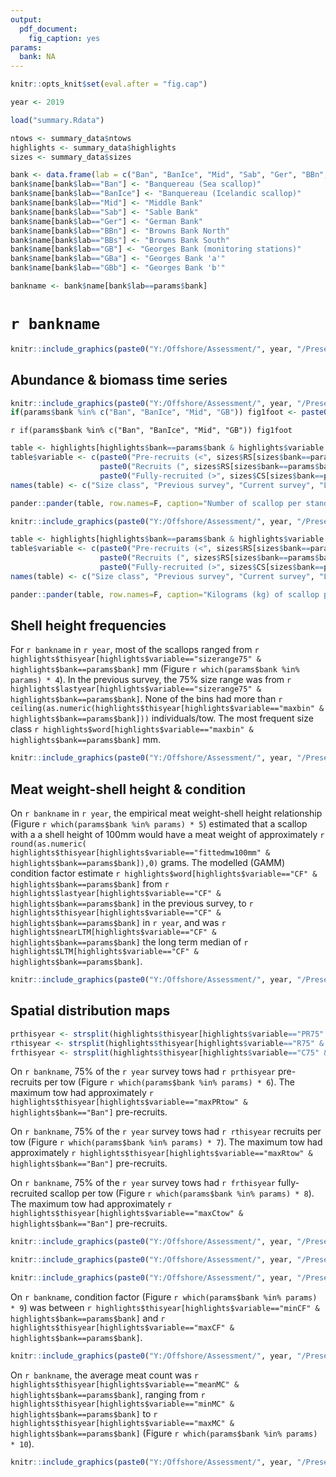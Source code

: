 ```yaml
---
output: 
  pdf_document:
    fig_caption: yes
params:
  bank: NA
---
```


```r
knitr::opts_knit$set(eval.after = "fig.cap")

year <- 2019

load("summary.Rdata")

ntows <- summary_data$ntows
highlights <- summary_data$highlights
sizes <- summary_data$sizes

bank <- data.frame(lab = c("Ban", "BanIce", "Mid", "Sab", "Ger", "BBn", "BBs", "GB", "GBa", "GBb"), name=NA)
bank$name[bank$lab=="Ban"] <- "Banquereau (Sea scallop)"
bank$name[bank$lab=="BanIce"] <- "Banquereau (Icelandic scallop)"
bank$name[bank$lab=="Mid"] <- "Middle Bank"
bank$name[bank$lab=="Sab"] <- "Sable Bank"
bank$name[bank$lab=="Ger"] <- "German Bank"
bank$name[bank$lab=="BBn"] <- "Browns Bank North"
bank$name[bank$lab=="BBs"] <- "Browns Bank South"
bank$name[bank$lab=="GB"] <- "Georges Bank (monitoring stations)"
bank$name[bank$lab=="GBa"] <- "Georges Bank 'a'"
bank$name[bank$lab=="GBb"] <- "Georges Bank 'b'"

bankname <- bank$name[bank$lab==params$bank]
```

\newpage


# `r bankname`

```r
knitr::include_graphics(paste0("Y:/Offshore/Assessment/", year, "/Presentations/Survey_summary/test_figures/", params$bank, "/survey_strata.png"))
```


## Abundance & biomass time series

<!-- For pre-recruits, abundances were `r highlights$nearLTM[highlights$bank=="Ban" & highlights$variable=="NPR"]` the long term median, and `r highlights$word[highlights$bank==params$bank & highlights$variable=="NPR"]` from `r highlights$lastyear[highlights$bank==params$bank & highlights$variable=="NPR"]` per tow in `r year-1`, to `r highlights$thisyear[highlights$bank==params$bank & highlights$variable=="NPR"]` per tow in `r year`. -->

<!-- Recruits were `r highlights$nearLTM[highlights$bank==params$bank & highlights$variable=="NR"]` the long term median, and `r highlights$word[highlights$bank==params$bank & highlights$variable=="NR"]` from `r highlights$lastyear[highlights$bank==params$bank & highlights$variable=="NR"]` in `r year-1` to `r highlights$thisyear[highlights$bank==params$bank & highlights$variable=="NR"]` per tow in `r year`. -->

<!-- Fully recruited scallops were `r highlights$nearLTM[highlights$bank==params$bank & highlights$variable=="N"]` the long term median, and `r highlights$word[highlights$bank==params$bank & highlights$variable=="N"]` from `r highlights$lastyear[highlights$bank==params$bank & highlights$variable=="N"]` in `r year-1`, in `r highlights$thisyear[highlights$bank==params$bank & highlights$variable=="N"]` per tow in `r year`. -->

```r
knitr::include_graphics(paste0("Y:/Offshore/Assessment/", year, "/Presentations/Survey_summary/test_figures/", params$bank, "/abundance_ts.png"))
if(params$bank %in% c("Ban", "BanIce", "Mid", "GB")) fig1foot <- paste0("Note: For the abundance and biomass time series figures (Figures ", which(params$bank %in% params) * 2, " & ", which(params$bank %in% params) * 3, "), error bars are not calculated for fixed station survey designs, as they do not properly account for uncertainty.")
```

`r if(params$bank %in% c("Ban", "BanIce", "Mid", "GB")) fig1foot`

```r
table <- highlights[highlights$bank==params$bank & highlights$variable %in% c("NPR", "NR", "N"), c("variable", "lastyear", "thisyear", "LTM")]
table$variable <- c(paste0("Pre-recruits (<", sizes$RS[sizes$bank==params$bank]$size, "mm)"),
                    paste0("Recruits (", sizes$RS[sizes$bank==params$bank]$size, "-", sizes$RS[sizes$bank==params$bank]$size, "mm)"),
                    paste0("Fully-recruited (>", sizes$CS[sizes$bank==params$bank]$size, "mm)"))
names(table) <- c("Size class", "Previous survey", "Current survey", "Long term median")

pander::pander(table, row.names=F, caption="Number of scallop per standardized tow by size class, for the current survey, previous survey, and long term median.") 
```



```r
knitr::include_graphics(paste0("Y:/Offshore/Assessment/", year, "/Presentations/Survey_summary/test_figures/", params$bank, "/biomass_ts.png"))
```


```r
table <- highlights[highlights$bank==params$bank & highlights$variable %in% c("IPR", "IR", "I"), c("variable", "lastyear", "thisyear", "LTM")]
table$variable <- c(paste0("Pre-recruits (<", sizes$RS[sizes$bank==params$bank]$size, "mm)"),
                    paste0("Recruits (", sizes$RS[sizes$bank==params$bank]$size, "-", sizes$RS[sizes$bank==params$bank]$size, "mm)"),
                    paste0("Fully-recruited (>", sizes$CS[sizes$bank==params$bank]$size, "mm)"))
names(table) <- c("Size class", "Previous survey", "Current survey", "Long term median")

pander::pander(table, row.names=F, caption="Kilograms (kg) of scallop per standardized tow by size class, for the current survey, previous survey, and long term median.") 
```


## Shell height frequencies

For `r bankname` in `r year`, most of the scallops ranged from `r highlights$thisyear[highlights$variable=="sizerange75" & highlights$bank==params$bank]` mm (Figure `r which(params$bank %in% params) * 4`). In the previous survey, the 75% size range was from `r highlights$lastyear[highlights$variable=="sizerange75" & highlights$bank==params$bank]`. None of the bins had more than `r ceiling(as.numeric(highlights$thisyear[highlights$variable=="maxbin" & highlights$bank==params$bank]))` individuals/tow. The most frequent size class `r highlights$word[highlights$variable=="maxbin" & highlights$bank==params$bank]` mm. 

```r
knitr::include_graphics(paste0("Y:/Offshore/Assessment/", year, "/Presentations/Survey_summary/test_figures/", params$bank, "/SHF.png"))
```


## Meat weight-shell height & condition

On `r bankname` in `r year`, the empirical meat weight-shell height relationship (Figure `r which(params$bank %in% params) * 5`) estimated that a scallop with a a shell height of 100mm would have a meat weight of approximately `r round(as.numeric( highlights$thisyear[highlights$variable=="fittedmw100mm" & highlights$bank==params$bank]),0)` grams. The modelled (GAMM) condition factor estimate `r highlights$word[highlights$variable=="CF" & highlights$bank==params$bank]` from `r highlights$lastyear[highlights$variable=="CF" & highlights$bank==params$bank]` in the previous survey, to `r highlights$thisyear[highlights$variable=="CF" & highlights$bank==params$bank]` in `r year`, and was `r highlights$nearLTM[highlights$variable=="CF" & highlights$bank==params$bank]` the long term median of `r highlights$LTM[highlights$variable=="CF" & highlights$bank==params$bank]`.

```r
knitr::include_graphics(paste0("Y:/Offshore/Assessment/", year, "/Presentations/Survey_summary/test_figures/", params$bank, "/MWSH_and_CF_ts.png"))
```


## Spatial distribution maps

```r
prthisyear <- strsplit(highlights$thisyear[highlights$variable=="PR75" & highlights$bank=="Ban"], " ")[[1]][1]
rthisyear <- strsplit(highlights$thisyear[highlights$variable=="R75" & highlights$bank=="Ban"], " ")[[1]][1]
frthisyear <- strsplit(highlights$thisyear[highlights$variable=="C75" & highlights$bank=="Ban"], " ")[[1]][1]

```


On `r bankname`, 75% of the `r year` survey tows had `r prthisyear` pre-recruits per tow (Figure `r which(params$bank %in% params) * 6`). The maximum tow had approximately `r highlights$thisyear[highlights$variable=="maxPRtow" & highlights$bank=="Ban"]` pre-recruits.

On `r bankname`, 75% of the `r year` survey tows had `r rthisyear` recruits per tow (Figure `r which(params$bank %in% params) * 7`). The maximum tow had approximately `r highlights$thisyear[highlights$variable=="maxRtow" & highlights$bank=="Ban"]` pre-recruits.

On `r bankname`, 75% of the `r year` survey tows had `r frthisyear` fully-recruited scallop per tow (Figure `r which(params$bank %in% params) * 8`). The maximum tow had approximately `r highlights$thisyear[highlights$variable=="maxCtow" & highlights$bank=="Ban"]` pre-recruits.

```r
knitr::include_graphics(paste0("Y:/Offshore/Assessment/", year, "/Presentations/Survey_summary/test_figures/", params$bank, "/PR-spatial.png"))
```

```r
knitr::include_graphics(paste0("Y:/Offshore/Assessment/", year, "/Presentations/Survey_summary/test_figures/", params$bank, "/Rec-spatial.png"))
```

```r
knitr::include_graphics(paste0("Y:/Offshore/Assessment/", year, "/Presentations/Survey_summary/test_figures/", params$bank, "/FR-spatial.png"))
```


On `r bankname`, condition factor (Figure `r which(params$bank %in% params) * 9`) was between `r highlights$thisyear[highlights$variable=="minCF" & highlights$bank==params$bank]` and `r highlights$thisyear[highlights$variable=="maxCF" & highlights$bank==params$bank]`.

```r
knitr::include_graphics(paste0("Y:/Offshore/Assessment/", year, "/Presentations/Survey_summary/test_figures/", params$bank, "/CF-spatial.png"))
```


On `r bankname`, the average meat count was `r highlights$thisyear[highlights$variable=="meanMC" & highlights$bank==params$bank]`, ranging from `r highlights$thisyear[highlights$variable=="minMC" & highlights$bank==params$bank]` to `r highlights$thisyear[highlights$variable=="maxMC" & highlights$bank==params$bank]`  (Figure `r which(params$bank %in% params) * 10`).

```r
knitr::include_graphics(paste0("Y:/Offshore/Assessment/", year, "/Presentations/Survey_summary/test_figures/", params$bank, "/MC-spatial.png"))
```



<!-- ```{r, echo=FALSE, message=F, out.height="90%", out.width="90%", fig.align="center"} -->
<!-- knitr::include_graphics(paste0("Y:/Offshore/Assessment/", year, "/Presentations/Survey_summary/test_figures/", params$bank, "/Clap-spatial.png")) -->
<!-- ``` -->
<!-- _Figure 11. Spatial distribution of clappers._ -->


<!-- ```{r, echo=FALSE, message=F, out.height="90%", out.width="90%", fig.align="center"} -->
<!-- knitr::include_graphics(paste0("Y:/Offshore/Assessment/", year, "/Presentations/Survey_summary/test_figures/", params$bank, "/Clapper_per_ts.png")) -->
<!-- ``` -->
<!-- _Figure 12. Clapper time series, represented by number of clappers per tow._ -->


<!-- ```{r, echo=FALSE, message=F, out.height="90%", out.width="90%", fig.align="center", fig.cap=NULL} -->
<!-- if(!params$bank %in% c(params$bank, "BanIce")) knitr::include_graphics(paste0("Y:/Offshore/Assessment/", year-1, "/Presentations/Survey_summary/test_figures/", params$bank, "/breakdown-",year-1, ".png")) -->

<!-- ``` -->


<!-- ```{r, echo=FALSE, message=F, out.height="90%", out.width="90%", fig.align="center"} -->
<!-- knitr::include_graphics(paste0("Y:/Offshore/Assessment/", year, "/Presentations/Survey_summary/test_figures/", params$bank, "/breakdown-",year, ".png")) -->
<!-- ``` -->
<!-- _Figure 14. Current survey's relationship between biomass, shell height, and meat count._ -->



<!-- ```{r child = if(params$year == 2011){"child_document.Rmd"} } -->
<!-- ``` -->



